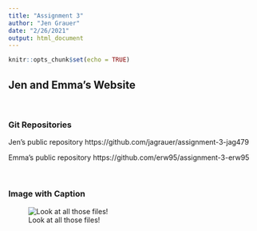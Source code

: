 ```yaml
---
title: "Assignment 3"
author: "Jen Grauer"
date: "2/26/2021"
output: html_document
---
```


```r
knitr::opts_chunk$set(echo = TRUE)
```

## Jen and Emma's Website

<br>

### Git Repositories

Jen's public repository
https://github.com/jagrauer/assignment-3-jag479

Emma's public repository
https://github.com/erw95/assignment-3-erw95

<br>

### Image with Caption
![Look at all those files!](https://scriptcrunch.com/wp-content/uploads/2014/03/linux-find-files.jpg)

